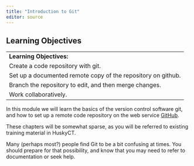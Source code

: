 ```yaml
---
title: "Introduction to Git"
editor: source
---
```


## Learning Objectives

|                           |
|------------------------------------------------------------------------|
| **Learning Objectives:**  |
| Create a code repository with git.   |
| Set up a documented remote copy of the repository on github. |
| Branch the repository to edit, and then merge changes. |
| Work collaboratively. |

In this module we will learn the basics of the version control software git, and how to set up a remote code repository on the web service [GitHub](https://github.com). 

These chapters will be somewhat sparse, as you will be referred to existing training material in HuskyCT. 

Many (perhaps most?) people find Git to be a bit confusing at times. You should prepare for that possibility, and know that you may need to refer to documentation or seek help. 